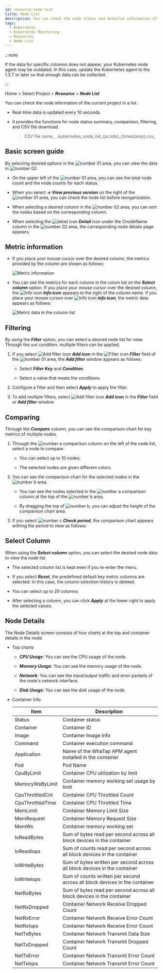 ```yaml
---
id: resource-node-list
title: Node List
description: You can check the node status and detailed information of the current project.
tags:
  - Kubernetes
  - Kubernetes Monitoring
  - Resources
  - Node List
---
```


:::note

If the data for specific columns does not appear, your Kubernetes node agent may be outdated. In this case, update the Kubernetes agent to the 1.3.7 or later so that enough data can be collected. 

:::

Home > Select Project > **_Resource_** > **_Node List_**

You can check the node information of the current project in a list.

-   Real-time data is updated every 10 seconds.

-   It provides the functions for node status summary, comparison, filtering, and CSV file download.
    > CSV file name, _ kubernetes_node_list\_{pcode}\_{timestamp}.csv_

## Basic screen guide

<ImgLang img='k8s-resource-node-list-m.png' desc='Node list basic screen' />

By selecting desired options in the ![number 01](/img/number-01.png) area, you can view the data in ![number 02](/img/number-02.png). 

-   On the upper left of the ![number 01](/img/number-01.png) area, you can see the total node count and the node counts for each status.

-   When you select **_→ View previous version_** on the right of the ![number 01](/img/number-01.png) area, you can check the node list before reorganization.

-   When selecting a desired column in the ![number 02](/img/number-02.png) area, you can sort the nodes based on the corresponding column. 

-   When selecting the ![detail icon](/img/ic-pageview.svg) **_Detail_** icon under the OnodeName column in the ![number 02](/img/number-02.png) area, the corresponding node details page appears.

## Metric information

-   If you place your mouse cursor over the desired column, the metrics provided by the column are shown as follows: 

    ![Metric information](/img/k8s-resource-node-list-metric-info.png)

-   You can see the metrics for each column in the colum list on the **_Select column_** option. If you place your mouse cursor over the desired column, the ![Info icon](/img/ico-info.svg) **_Info icon_** appears to the right of the column name. If you place your mouse curson over ![Info icon](/img/ico-info.svg) **_info icon_**, the metric data appears as follows: 

    ![Metric data in the column list](/img/k8s-resource-node-list-metric-info-cl.png)

## Filtering

By using the **_Filter_** option, you can select a desired node list for view. Through the `and` condition, multiple filters can be applied.

1.  If you select ![Add filter icon](/img/ico-add.svg) **_Add icon_** in the ![Filter icon](/img/ico-filter.svg) **_Filter_** field of the ![number 01](/img/number-01.png) area, the **_Add filter_** window appears as follows:

    <ImgLang img='k8s-resource-container-list-add-filter.png' desc='Add Filter' />

    -   Select **_Filter Key_** and **_Condition_**.

    -   Select a value that meets the conditions.

2.  Configure a filter and then select **_Apply_** to apply the filter.

3.  To add multiple filters, select ![Add filter icon](/img/ico-add.svg) **_Add icon_** in the **_Filter_** field or **_Add filter_** window.

## Comparing

Through the **_Compare_** column, you can see the comparison chart for key metrics of multiple nodes. 

<ImgLang img='k8s-resource-node-list-compare.png' desc='Compare' />

1.  Through the ![number a](/img/char-a.svg) comparison column on the left of the node list, select a node to compare. 

    -   You can select up to 10 nodes. 

    -   The selected nodes are given different colors.

2.  You can see the comparison chart for the selected nodes in the ![number b](/img/char-b.svg) area. 

    -   You can see the nodes selected in the ![number a](/img/char-a.svg) comparison column at the top of the ![number b](/img/char-b.svg) area.

    -   By dragging the top of ![number b](/img/char-b.svg), you can adjust the height of the comparison chart area.

3.  If you select ![number c](/img/char-c.svg) **_Check period_**, the comparison chart appears withing the period to view as follows:

    <ImgLang img='k8s-resource-node-list-compare-time.png' desc='Check period' />

## Select Column

When using the **_Select column_** option, you can select the desired node data to view the node list. 

<ImgLang img='k8s-resource-node-list-cl.png' desc='Add Filter' />

-   The selected column list is kept even if you re-enter the menu.

-   If you select **_Reset_**, the predefined default key metric columns are selected. In this case, the column selection history is deleted.

-   You can select up to 29 columns.

-   After selecting a column, you can click **_Apply_** at the lower right to apply the selected values.

## Node Details

The Node Details screen consists of four charts at the top and container details in the node.

<ImgLang img='k8s-resource-node-detail.png' desc='Node Details screen' />

-   Top charts

    -   **_CPU Usage_**: You can see the CPU usage of the node.

    -   **_Memory Usage_**: You can see the memory usage of the node.

    -   **_Network_**: You can see the input/output traffic and error packets of the node's network interface.

    -   **_Disk Usage_**: You can see the disk usage of the node. 

-   Container Info

    | Item               | Description                                                                    |
    | ------------------ | ------------------------------------------------------------------------------ |
    | Status             | Container status                                                               |
    | Container          | Container ID                                                                   |
    | Image              | Container Image Info                                                           |
    | Command            | Container execution command                                                    |
    | Application        | Name of the WhaTap APM agent installed in the container                        |
    | Pod                | Pod Name                                                                       |
    | CpuByLimit         | Container CPU utilization by limit                                             |
    | MemoryWsByLimit    | Container memory working set usage by limit                                    |
    | CpuThrottledCnt    | Container CPU Throttled Count                                                  |
    | CpuThrottledTime   | Container CPU Throttled Time                                                   |
    | MemLimit           | Container Memory Limit Size                                                    |
    | MemRequest         | Container Memory Request Size                                                  |
    | MemWs              | Container memory working set                                                   |
    | IoReadBytes        | Sum of bytes read per second across all block devices in the container         |
    | IoReadIops         | Sum of counts read per second across all block devices in the container        |
    | IoWriteBytes       | Sum of bytes written per second across all block devices in the container      |
    | IoWriteIops        | Sum of counts written per second across all block devices in the container     |
    | NetRxBytes         | Sum of bytes read per second across all block devices in the container         |
    | NetRxDropped       | Container Network Receive Dropped Count                                        |
    | NetRxError         | Container Network Receive Error Count                                          |
    | NetRxIops          | Container Network Receive Error Count                                          |
    | NetTxBytes         | Container Network Transmit Data Size                                           |
    | NetTxDropped       | Container Network Transmit Dropped Count                                       |
    | NetTxError         | Container Network Transmit Error Count                                         |
    | NetTxIops          | Container Network Transmit Error Count                                         |

<!-- 

ImgLang img='whatap_kubernetes_resource_node_list.png' desc='노드 목록' />

다음 기능을 추가로 제공합니다.

* ![비교하기 아이콘](/img/ico-compare.svg) ***비교하기***: 복수의 노드를 선택해 차트 기반으로 사용량을 비교할 수 있습니다.

* ![CSV 다운로드 아이콘](/img/ico-csv.svg) ***CSV 다운로드***: 화면에 표시된 목록 데이터를 CSV 파일로 다운로드할 수 있습니다.

서버 목록 페이지의 데이터는 60초 마다 자동 갱신됩니다. 사용자는 ![일시정지 아이콘](/img/ico-pause.svg) 버튼을 클릭해 데이터의 자동 갱신을 중지하거나 ![재생 아이콘](/img/ico-play-time.svg) 버튼을 클릭해 자동 갱신을 재시작할 수 있습니다.

-->
